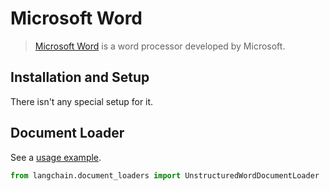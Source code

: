 # Microsoft Word

>[Microsoft Word](https://www.microsoft.com/en-us/microsoft-365/word) is a word processor developed by Microsoft.

## Installation and Setup

There isn't any special setup for it.

## Document Loader

See a [usage example](/docs/modules/data_io/document_loaders/integrations/microsoft_word.html).


```python
from langchain.document_loaders import UnstructuredWordDocumentLoader
```
